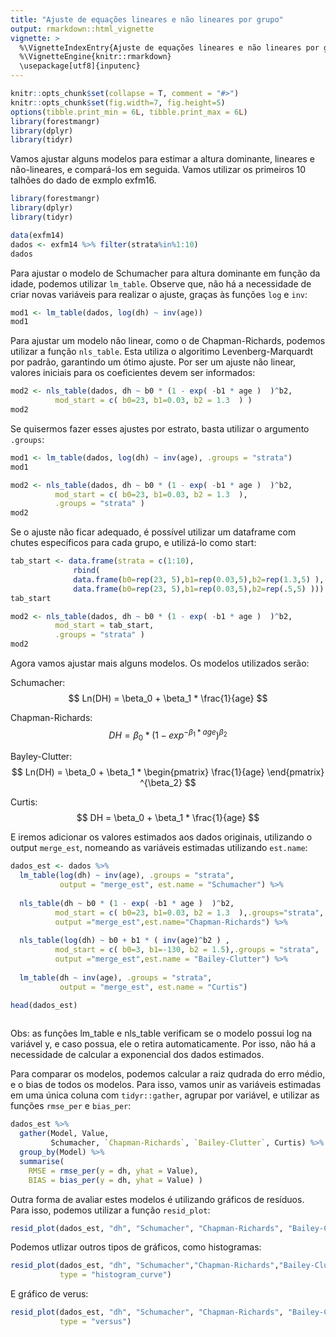 ```yaml
---
title: "Ajuste de equações lineares e não lineares por grupo"
output: rmarkdown::html_vignette
vignette: >
  %\VignetteIndexEntry{Ajuste de equações lineares e não lineares por grupo}
  %\VignetteEngine{knitr::rmarkdown}
  \usepackage[utf8]{inputenc}
---
```

  
```r
knitr::opts_chunk$set(collapse = T, comment = "#>")
knitr::opts_chunk$set(fig.width=7, fig.height=5)
options(tibble.print_min = 6L, tibble.print_max = 6L)
library(forestmangr)
library(dplyr)
library(tidyr)
```

Vamos ajustar alguns modelos para estimar a altura dominante, lineares e não-lineares, e compará-los em seguida. Vamos utilizar os primeiros 10 talhões do dado de exmplo exfm16.
```r
library(forestmangr)
library(dplyr)
library(tidyr)

data(exfm14)
dados <- exfm14 %>% filter(strata%in%1:10)
dados
```

Para ajustar o modelo de Schumacher para altura dominante em função da idade, podemos utilizar `lm_table`. Observe que, não há a necessidade de criar novas variáveis para realizar o ajuste, graças às funções `log` e `inv`:

```r
mod1 <- lm_table(dados, log(dh) ~ inv(age))
mod1
```

Para ajustar um modelo não linear, como o de Chapman-Richards, podemos utilizar a função `nls_table`. Esta utiliza o algoritimo Levenberg-Marquardt por padrão, garantindo um ótimo ajuste. Por ser um ajuste não linear, valores iniciais para os coeficientes devem ser informados:
```r
mod2 <- nls_table(dados, dh ~ b0 * (1 - exp( -b1 * age )  )^b2, 
          mod_start = c( b0=23, b1=0.03, b2 = 1.3  ) )
mod2
```

Se quisermos fazer esses ajustes por estrato, basta utilizar o argumento `.groups`:

```r
mod1 <- lm_table(dados, log(dh) ~ inv(age), .groups = "strata")
mod1
```


```r
mod2 <- nls_table(dados, dh ~ b0 * (1 - exp( -b1 * age )  )^b2, 
          mod_start = c( b0=23, b1=0.03, b2 = 1.3  ),
          .groups = "strata" )
mod2
```

Se o ajuste não ficar adequado, é possível utilizar um dataframe com chutes específicos para cada grupo, e utilizá-lo como start:
```r
tab_start <- data.frame(strata = c(1:10), 
              rbind(
              data.frame(b0=rep(23, 5),b1=rep(0.03,5),b2=rep(1.3,5) ), 
              data.frame(b0=rep(23, 5),b1=rep(0.03,5),b2=rep(.5,5) )))
tab_start
```

```r
mod2 <- nls_table(dados, dh ~ b0 * (1 - exp( -b1 * age )  )^b2, 
          mod_start = tab_start,
          .groups = "strata" )
mod2
```

Agora vamos ajustar mais alguns modelos. Os modelos utilizados serão:

Schumacher:
$$ Ln(DH) = \beta_0 + \beta_1 * \frac{1}{age} $$

Chapman-Richards:
$$ DH = \beta_0 * (1 - exp^{-\beta_1 * age})^{\beta_2}  $$

Bayley-Clutter:
$$ Ln(DH) = \beta_0 + \beta_1 * \begin{pmatrix} \frac{1}{age} \end{pmatrix} ^{\beta_2}  $$

Curtis:
$$ DH = \beta_0 + \beta_1 * \frac{1}{age} $$

E iremos adicionar os valores estimados aos dados originais, utilizando o output `merge_est`, nomeando as variáveis estimadas utilizando `est.name`:

```r
dados_est <- dados %>% 
  lm_table(log(dh) ~ inv(age), .groups = "strata",
           output = "merge_est", est.name = "Schumacher") %>% 
  
  nls_table(dh ~ b0 * (1 - exp( -b1 * age )  )^b2, 
          mod_start = c( b0=23, b1=0.03, b2 = 1.3  ),.groups="strata",
          output ="merge_est",est.name="Chapman-Richards") %>% 
  
  nls_table(log(dh) ~ b0 + b1 * ( inv(age)^b2 ) , 
          mod_start = c( b0=3, b1=-130, b2 = 1.5),.groups = "strata",
          output ="merge_est",est.name = "Bailey-Clutter") %>% 
  
  lm_table(dh ~ inv(age), .groups = "strata",
           output = "merge_est", est.name = "Curtis") 

head(dados_est)  
  
```
Obs: as funções lm_table e nls_table verificam se o modelo possui log na variável y, e caso possua, ele o retira automaticamente. Por isso, não há a necessidade de calcular a exponencial dos dados estimados.

Para comparar os modelos, podemos calcular a raiz qudrada do erro médio, e o bias de todos os modelos. Para isso, vamos unir as variáveis estimadas em uma única coluna com `tidyr::gather`, agrupar por variável, e utilizar as funções `rmse_per` e `bias_per`:
```r
dados_est %>% 
  gather(Model, Value, 
         Schumacher, `Chapman-Richards`, `Bailey-Clutter`, Curtis) %>% 
  group_by(Model) %>% 
  summarise(
    RMSE = rmse_per(y = dh, yhat = Value),
    BIAS = bias_per(y = dh, yhat = Value) )
```

Outra forma de avaliar estes modelos é utilizando gráficos de resíduos. Para isso, podemos utilizar a função `resid_plot`:
```r
resid_plot(dados_est, "dh", "Schumacher", "Chapman-Richards", "Bailey-Clutter", "Curtis")
```

Podemos utlizar outros tipos de gráficos, como histogramas:
```r
resid_plot(dados_est, "dh", "Schumacher","Chapman-Richards","Bailey-Clutter", "Curtis",
           type = "histogram_curve")
```

E gráfico de verus:
```r
resid_plot(dados_est, "dh", "Schumacher", "Chapman-Richards", "Bailey-Clutter", "Curtis",
           type = "versus")
```